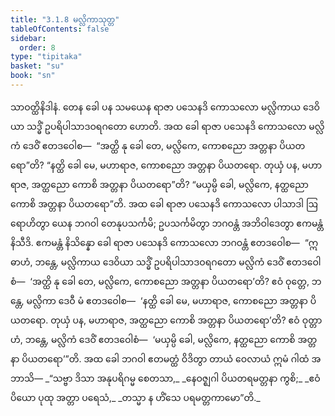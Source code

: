 ```yaml
---
title: "3.1.8 မလ္လိကာသုတ္တ"
tableOfContents: false
sidebar:
  order: 8
type: "tipitaka"
basket: "su"
book: "sn"
---
```



<DynamicBreadcrumb />

<Division number="119" book="sn" e="ch" v="18" p="298">

<Paragraph number="611" book="sn">
သာဝတ္ထိနိဒါနံ. တေန ခေါ ပန သမယေန ရာဇာ ပသေနဒိ ကောသလော မလ္လိကာယ ဒေဝိယာ သဒ္ဓိံ ဥပရိပါသာဒဝရဂတော ဟောတိ. အထ ခေါ ရာဇာ ပသေနဒိ ကောသလော မလ္လိကံ ဒေဝိံ ဧတဒဝေါစ—  “အတ္ထိ နု ခေါ တေ, မလ္လိကေ, ကောစညော အတ္တနာ ပိယတရော”တိ? “နတ္ထိ ခေါ မေ, မဟာရာဇ, ကောစညော အတ္တနာ ပိယတရော. တုယှံ ပန, မဟာရာဇ, အတ္ထညော ကောစိ အတ္တနာ ပိယတရော”တိ? “မယှမ္ပိ ခေါ, မလ္လိကေ, နတ္ထညော ကောစိ အတ္တနာ ပိယတရော”တိ.
</Paragraph>

<Paragraph number="612" book="sn">
အထ ခေါ ရာဇာ ပသေနဒိ ကောသလော ပါသာဒါ ဩရောဟိတွာ ယေန ဘဂဝါ တေနုပသင်္ကမိ; ဥပသင်္ကမိတွာ ဘဂဝန္တံ အဘိဝါဒေတွာ ဧကမန္တံ နိသီဒိ. ဧကမန္တံ နိသိန္နော ခေါ ရာဇာ ပသေနဒိ ကောသလော ဘဂဝန္တံ ဧတဒဝေါစ—  “ဣဓာဟံ, ဘန္တေ, မလ္လိကာယ ဒေဝိယာ သဒ္ဓိံ ဥပရိပါသာဒဝရဂတော မလ္လိကံ ဒေဝိံ ဧတဒဝေါစံ—  ‘အတ္ထိ နု ခေါ တေ, မလ္လိကေ, ကောစညော အတ္တနာ ပိယတရော’တိ? ဧဝံ ဝုတ္တေ, ဘန္တေ, မလ္လိကာ ဒေဝီ မံ ဧတဒဝေါစ—  ‘နတ္ထိ ခေါ မေ, မဟာရာဇ, ကောစညော အတ္တနာ ပိယတရော. တုယှံ ပန, မဟာရာဇ, အတ္ထညော ကောစိ အတ္တနာ ပိယတရော’တိ? ဧဝံ ဝုတ္တာဟံ, ဘန္တေ, မလ္လိကံ ဒေဝိံ ဧတဒဝေါစံ—  ‘မယှမ္ပိ ခေါ, မလ္လိကေ, နတ္ထညော ကောစိ အတ္တနာ ပိယတရော’”တိ.
</Paragraph>

<Paragraph number="613" book="sn">
အထ ခေါ ဘဂဝါ ဧတမတ္ထံ ဝိဒိတွာ တာယံ ဝေလာယံ ဣမံ ဂါထံ အဘာသိ—
</Paragraph>

<Paragraph number="614" type="verses" book="sn">
_“သဗ္ဗာ ဒိသာ အနုပရိဂမ္မ စေတသာ,_  
_နေဝဇ္ဈဂါ ပိယတရမတ္တနာ ကွစိ;_  
_ဧဝံ ပိယော ပုထု အတ္တာ ပရေသံ,_  
_တသ္မာ န ဟိံသေ ပရမတ္တကာမော”တိ._
</Paragraph>
</Division>